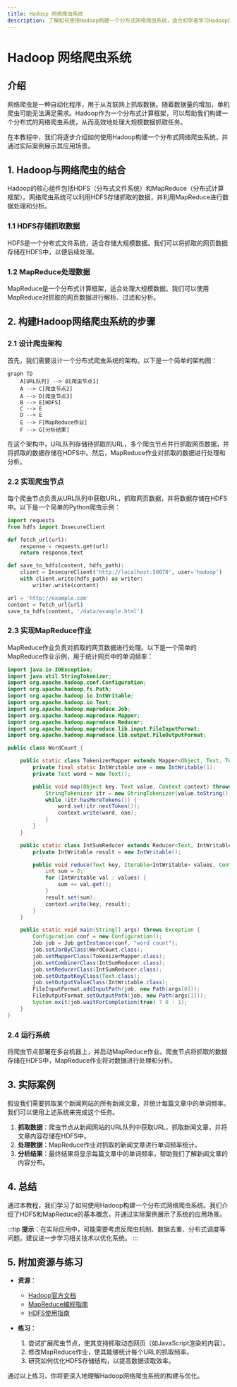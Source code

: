 ```yaml
---
title: Hadoop 网络爬虫系统
description: 了解如何使用Hadoop构建一个分布式网络爬虫系统，适合初学者学习Hadoop的实际应用。
---
```


# Hadoop 网络爬虫系统

## 介绍

网络爬虫是一种自动化程序，用于从互联网上抓取数据。随着数据量的增加，单机爬虫可能无法满足需求。Hadoop作为一个分布式计算框架，可以帮助我们构建一个分布式的网络爬虫系统，从而高效地处理大规模数据抓取任务。

在本教程中，我们将逐步介绍如何使用Hadoop构建一个分布式网络爬虫系统，并通过实际案例展示其应用场景。

## 1. Hadoop与网络爬虫的结合

Hadoop的核心组件包括HDFS（分布式文件系统）和MapReduce（分布式计算框架）。网络爬虫系统可以利用HDFS存储抓取的数据，并利用MapReduce进行数据处理和分析。

### 1.1 HDFS存储抓取数据

HDFS是一个分布式文件系统，适合存储大规模数据。我们可以将抓取的网页数据存储在HDFS中，以便后续处理。

### 1.2 MapReduce处理数据

MapReduce是一个分布式计算框架，适合处理大规模数据。我们可以使用MapReduce对抓取的网页数据进行解析、过滤和分析。

## 2. 构建Hadoop网络爬虫系统的步骤

### 2.1 设计爬虫架构

首先，我们需要设计一个分布式爬虫系统的架构。以下是一个简单的架构图：

```mermaid
graph TD
    A[URL队列] --> B[爬虫节点1]
    A --> C[爬虫节点2]
    A --> D[爬虫节点3]
    B --> E[HDFS]
    C --> E
    D --> E
    E --> F[MapReduce作业]
    F --> G[分析结果]
```

在这个架构中，URL队列存储待抓取的URL，多个爬虫节点并行抓取网页数据，并将抓取的数据存储在HDFS中。然后，MapReduce作业对抓取的数据进行处理和分析。

### 2.2 实现爬虫节点

每个爬虫节点负责从URL队列中获取URL，抓取网页数据，并将数据存储在HDFS中。以下是一个简单的Python爬虫示例：

```python
import requests
from hdfs import InsecureClient

def fetch_url(url):
    response = requests.get(url)
    return response.text

def save_to_hdfs(content, hdfs_path):
    client = InsecureClient('http://localhost:50070', user='hadoop')
    with client.write(hdfs_path) as writer:
        writer.write(content)

url = 'http://example.com'
content = fetch_url(url)
save_to_hdfs(content, '/data/example.html')
```

### 2.3 实现MapReduce作业

MapReduce作业负责对抓取的网页数据进行处理。以下是一个简单的MapReduce作业示例，用于统计网页中的单词频率：

```java
import java.io.IOException;
import java.util.StringTokenizer;
import org.apache.hadoop.conf.Configuration;
import org.apache.hadoop.fs.Path;
import org.apache.hadoop.io.IntWritable;
import org.apache.hadoop.io.Text;
import org.apache.hadoop.mapreduce.Job;
import org.apache.hadoop.mapreduce.Mapper;
import org.apache.hadoop.mapreduce.Reducer;
import org.apache.hadoop.mapreduce.lib.input.FileInputFormat;
import org.apache.hadoop.mapreduce.lib.output.FileOutputFormat;

public class WordCount {

    public static class TokenizerMapper extends Mapper<Object, Text, Text, IntWritable> {
        private final static IntWritable one = new IntWritable(1);
        private Text word = new Text();

        public void map(Object key, Text value, Context context) throws IOException, InterruptedException {
            StringTokenizer itr = new StringTokenizer(value.toString());
            while (itr.hasMoreTokens()) {
                word.set(itr.nextToken());
                context.write(word, one);
            }
        }
    }

    public static class IntSumReducer extends Reducer<Text, IntWritable, Text, IntWritable> {
        private IntWritable result = new IntWritable();

        public void reduce(Text key, Iterable<IntWritable> values, Context context) throws IOException, InterruptedException {
            int sum = 0;
            for (IntWritable val : values) {
                sum += val.get();
            }
            result.set(sum);
            context.write(key, result);
        }
    }

    public static void main(String[] args) throws Exception {
        Configuration conf = new Configuration();
        Job job = Job.getInstance(conf, "word count");
        job.setJarByClass(WordCount.class);
        job.setMapperClass(TokenizerMapper.class);
        job.setCombinerClass(IntSumReducer.class);
        job.setReducerClass(IntSumReducer.class);
        job.setOutputKeyClass(Text.class);
        job.setOutputValueClass(IntWritable.class);
        FileInputFormat.addInputPath(job, new Path(args[0]));
        FileOutputFormat.setOutputPath(job, new Path(args[1]));
        System.exit(job.waitForCompletion(true) ? 0 : 1);
    }
}
```

### 2.4 运行系统

将爬虫节点部署在多台机器上，并启动MapReduce作业。爬虫节点将抓取的数据存储在HDFS中，MapReduce作业将对数据进行处理和分析。

## 3. 实际案例

假设我们需要抓取某个新闻网站的所有新闻文章，并统计每篇文章中的单词频率。我们可以使用上述系统来完成这个任务。

1. **抓取数据**：爬虫节点从新闻网站的URL队列中获取URL，抓取新闻文章，并将文章内容存储在HDFS中。
2. **处理数据**：MapReduce作业对抓取的新闻文章进行单词频率统计。
3. **分析结果**：最终结果将显示每篇文章中的单词频率，帮助我们了解新闻文章的内容分布。

## 4. 总结

通过本教程，我们学习了如何使用Hadoop构建一个分布式网络爬虫系统。我们介绍了HDFS和MapReduce的基本概念，并通过实际案例展示了系统的应用场景。

:::tip
**提示**：在实际应用中，可能需要考虑反爬虫机制、数据去重、分布式调度等问题。建议进一步学习相关技术以优化系统。
:::

## 5. 附加资源与练习

- **资源**：
  - [Hadoop官方文档](https://hadoop.apache.org/docs/current/)
  - [MapReduce编程指南](https://hadoop.apache.org/docs/current/hadoop-mapreduce-client/hadoop-mapreduce-client-core/MapReduceTutorial.html)
  - [HDFS使用指南](https://hadoop.apache.org/docs/current/hadoop-project-dist/hadoop-hdfs/HdfsUserGuide.html)

- **练习**：
  1. 尝试扩展爬虫节点，使其支持抓取动态网页（如JavaScript渲染的内容）。
  2. 修改MapReduce作业，使其能够统计每个URL的抓取频率。
  3. 研究如何优化HDFS存储结构，以提高数据读取效率。

通过以上练习，你将更深入地理解Hadoop网络爬虫系统的构建与优化。